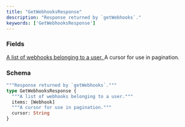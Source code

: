 ```yaml
---
title: "GetWebhooksResponse"
description: "Response returned by `getWebhooks`."
keywords: ['GetWebhooksResponse']
---
```


### Fields

<a href="/api-reference/types/webhook">
  <ResponseField name="items" type="[Webhook]">
    A list of webhooks belonging to a user.
  </ResponseField>
</a>

<ResponseField name="cursor" type="String">
  A cursor for use in pagination.
</ResponseField>

### Schema


```graphql 
"""Response returned by `getWebhooks`."""
type GetWebhooksResponse {
  """A list of webhooks belonging to a user."""
  items: [Webhook]
  """A cursor for use in pagination."""
  cursor: String
}
```
